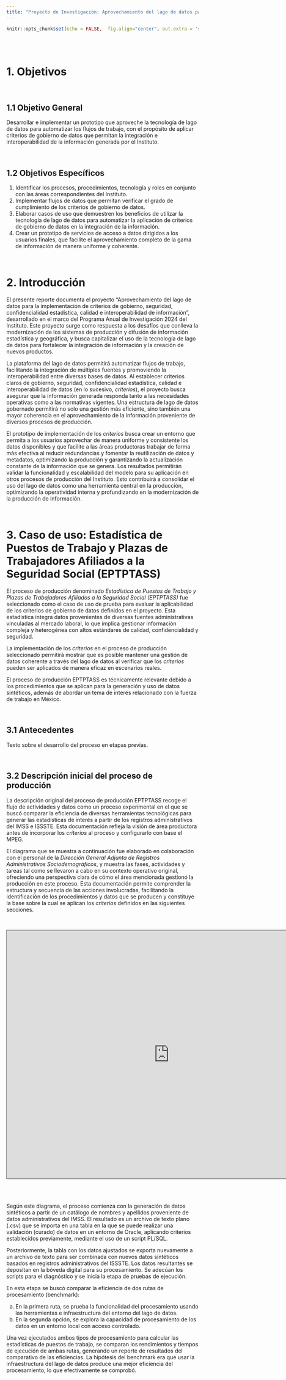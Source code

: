 ---
title: "Proyecto de Investigación: Aprovechamiento del lago de datos para la implementación de criterios de gobierno, seguridad, confidencialidad estadística, calidad e interoperabilidad de información"
--- 

```{r setup, include=FALSE}
knitr::opts_chunk$set(echo = FALSE,  fig.align="center", out.extra = 'style="display:block; margin:auto;"')
```

<div class=text-justify>

<br/>
<br/>

# 1. Objetivos

<br/>

## 1.1 Objetivo General
Desarrollar e implementar un prototipo que aproveche la tecnología de lago de datos para automatizar los flujos de trabajo, con el propósito de aplicar criterios de gobierno de datos que permitan la integración e interoperabilidad de la información generada por el Instituto.


<br/>

## 1.2 Objetivos Específicos

1. Identificar los procesos, procedimientos, tecnología y roles  en conjunto con las áreas correspondientes del Instituto.
2. Implementar flujos de datos que permitan verificar el grado de cumplimiento de los criterios de gobierno de datos.
3. Elaborar casos de uso que demuestren los beneficios de utilizar la tecnología de lago de datos para automatizar la aplicación de criterios de gobierno de datos en la integración de la información.
4. Crear un prototipo de servicios de acceso a datos dirigidos a los usuarios finales, que facilite el aprovechamiento completo de la gama de información de manera uniforme y coherente.

<br/>

# 2. Introducción

El presente reporte documenta el proyecto "Aprovechamiento del lago de datos para la implementación de criterios de gobierno, seguridad, confidencialidad estadística, calidad e interoperabilidad de información", desarrollado en el marco del Programa Anual de Investigación 2024 del Instituto. Este proyecto surge como respuesta a los desafíos que conlleva la modernización de los sistemas de producción y difusión de información estadística y geográfica, y busca capitalizar el uso de la tecnología de lago de datos para fortalecer la integración de información y la creación de nuevos productos.

La plataforma del lago de datos permitirá automatizar flujos de trabajo, facilitando la integración de múltiples fuentes y promoviendo la interoperabilidad entre diversas bases de datos. Al establecer criterios claros de gobierno, seguridad, confidencialidad estadística, calidad e interoperabilidad de datos (en lo sucesivo, *criterios*), el proyecto busca asegurar que la información generada responda tanto a las necesidades operativas como a las normativas vigentes. Una estructura de lago de datos gobernado permitirá no solo una gestión más eficiente, sino también una mayor coherencia en el aprovechamiento de la información proveniente de diversos procesos de producción.

El prototipo de implementación de los *criterios* busca crear un entorno que permita a los usuarios aprovechar de manera uniforme y consistente los datos disponibles y que facilite a las áreas productoras trabajar de forma más efectiva al reducir redundancias y fomentar la reutilización de datos y metadatos, optimizando la producción y garantizando la actualización constante de la información que se genera. Los resultados permitirán validar la funcionalidad y escalabilidad del modelo para su aplicación en otros procesos de producción del Instituto. Esto contribuirá a consolidar el uso del lago de datos como una herramienta central en la producción, optimizando la operatividad interna y profundizando en la modernización de la producción de información.


<br/>

# 3. Caso de uso: Estadística de Puestos de Trabajo y Plazas de Trabajadores Afiliados a la Seguridad Social (EPTPTASS)

El proceso de producción denominado *Estadística de Puestos de Trabajo y Plazas de Trabajadores Afiliados a la Seguridad Social (EPTPTASS)* fue seleccionado como el caso de uso de prueba para evaluar la aplicabilidad de los criterios de gobierno de datos definidos en el proyecto. Esta estadística integra datos provenientes de diversas fuentes administrativas vinculadas al mercado laboral, lo que implica gestionar información compleja y heterogénea con altos estándares de calidad, confidencialidad y seguridad.

La implementación de los *criterios* en el proceso de producción seleccionado permitirá mostrar que es posible mantener una gestión de datos coherente a través del lago de datos al verificar que los *criterios* pueden ser aplicados de manera eficaz en escenarios reales. 

El proceso de producción EPTPTASS es técnicamente relevante debido a los procedimientos que se aplican para la generación y uso de datos sintéticos, además de abordar un tema de interés relacionado con la fuerza de trabajo en México. 



<br/>

## 3.1 Antecedentes

Texto sobre el desarrollo del proceso en etapas previas.

<br/>

## 3.2 Descripción inicial del proceso de producción

La descripción original del proceso de producción EPTPTASS recoge el flujo de actividades y datos como un proceso experimental en el que se buscó comparar la eficiencia de diversas herramientas tecnológicas para generar las estadísticas de interés a partir de los registros administrativos del IMSS e ISSSTE. Esta documentación refleja la visión de área productora antes de incorporar los *criterios* al proceso y configurarlo con base el MPEG.

El diagrama que se muestra a continuación fue elaborado en colaboración con el personal de la *Dirección General Adjunta de Registros Administrativos Sociodemográficos*, y muestra las fases, actividades y tareas tal como se llevaron a cabo en su contexto operativo original, ofreciendo una perspectiva clara de cómo el área mencionada gestionó la producción en este proceso. Esta documentación permite comprender la estructura y secuencia de las acciones involucradas, facilitando la identificación de los procedimientos y datos que se producen y constituye la base sobre la cual se aplican los *criterios* definidos en las siguientes secciones. 

<br>

<iframe src="https://ramegon76.github.io/modeptassorigin/index.html#diagram/ba6519c4-a3bb-4439-b928-56f9de7e3f8b" height="650" width="850" style="border: 1px solid #464646" allowfullscreen="" alt="Abrir en otra pestaña" data-external="1" scrolling="auto" ></iframe>

<br>
<br>

Según este diagrama, el proceso comienza con la generación de datos sintéticos a partir de un catálogo de nombres y apellidos proveniente de datos administrativos del IMSS. El resultado es un archivo de texto plano (.csv) que se importa en una tabla en la que se puede realizar una validación (curado) de datos en un entorno de Oracle, aplicando criterios establecidos previamente, mediante el uso de un script PL/SQL.

Posteriormente, la tabla con los datos ajustados se exporta nuevamente a un archivo de texto para ser combinada con nuevos datos sintéticos basados en registros administrativos del ISSSTE. Los datos resultantes se depositan en la bóveda digital para su procesamiento. Se adecúan los scripts para el diagnóstico y se inicia la etapa de pruebas de ejecución.

En esta etapa se buscó comparar la eficiencia de dos rutas de procesamiento (benchmark):

a) En la primera ruta, se prueba la funcionalidad del procesamiento usando las herramientas e infraestructura del entorno del lago de datos.
b) En la segunda opción, se explora la capacidad de procesamiento de los datos en un entorno local con acceso controlado.

Una vez ejecutados ambos tipos de procesamiento para calcular las estadísticas de puestos de trabajo, se comparan los rendimientos y tiempos de ejecución de ambas rutas, generando un reporte de resultados del comparativo de las eficiencias. La hipótesis del benchmark era que usar la infraestructura del lago de datos produce una mejor eficiencia del procesamiento, lo que efectivamente se comprobó.






